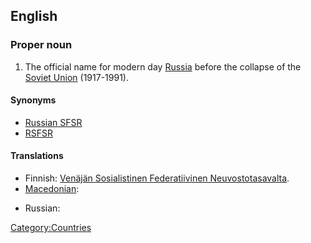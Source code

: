 ==English==

===Proper noun===
{{en-proper noun}}

# The official name for modern day [[Russia]] before the collapse of the [[Soviet Union]] (1917-1991).

====Synonyms====
* [[Russian SFSR]]
* [[RSFSR]]

====Translations====
{{trans-top}}
* Finnish: [[Venäjän Sosialistinen Federatiivinen Neuvostotasavalta]].
* [[Macedonian]]: {{t|mk|Руска Советска Федеративна Социјалистичка Република|f|tr=Rúska Sóvetska Federatívna Socijalístička Repúblika|sc=Cyrl|xs=Macedonian}}
{{trans-mid}}
* Russian: {{t-|ru|Российская Советская Федеративная Социалистическая Республика|f|tr=Rossíjskaja Sovétskaja Federatívnaja Sotsialistíčeskaja Respublika|sc=Cyrl}}
{{trans-bottom}}

[[Category:Countries]]